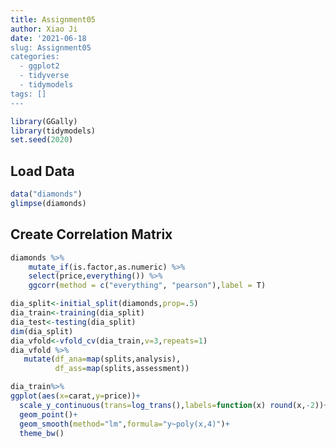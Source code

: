 ```yaml
---
title: Assignment05
author: Xiao Ji
date: '2021-06-18
slug: Assignment05
categories:
  - ggplot2
  - tidyverse
  - tidymodels
tags: []
---
```

```r
library(GGally)
library(tidymodels)
set.seed(2020)
```

## Load Data
```r
data("diamonds")
glimpse(diamonds)
```

## Create Correlation Matrix
```r
diamonds %>%
    mutate_if(is.factor,as.numeric) %>%
    select(price,everything()) %>%
    ggcorr(method = c("everything", "pearson"),label = T)
```


```r
dia_split<-initial_split(diamonds,prop=.5)
dia_train<-training(dia_split)
dia_test<-testing(dia_split) 
dim(dia_split)
dia_vfold<-vfold_cv(dia_train,v=3,repeats=1)
dia_vfold %>%
   mutate(df_ana=map(splits,analysis),
          df_ass=map(splits,assessment))
```


```r
dia_train%>%
ggplot(aes(x=carat,y=price))+
  scale_y_continuous(trans=log_trans(),labels=function(x) round(x,-2))+
  geom_point()+
  geom_smooth(method="lm",formula="y~poly(x,4)")+
  theme_bw()
```






